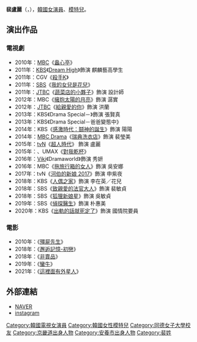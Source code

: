 {{noteTA
|G1=KO
|G2=KO TV Show
|G3=KO Movie
}}
{{藝人
|姓名 = 裴盧麗
|類型 = 女演員
|圖片 = BaeNoori2012.png
|圖片尺寸 = 
|圖片簡介 = 
|本名 =
|外文名 = 배누리
|外文 = ko
|羅馬拼音 = Bae Lu Ri
|英文名 =
|暱稱 =
|其他藝名 =
|國籍 = {{KOR}}
|出生日期 = {{birth_date_and_age|1993|2|4}}
|出生地點 = {{KOR}}[[京畿道|京畿道]][[安養市|安養市]]
|宗教信仰 = 
|語言 = [[韓語|韓語]]
|職業 = [[演員|演員]]、[[模特兒|模特兒]]
|教育程度 = [[同德女子大學|同德女子大學]]廣播娛樂系
|出道作 = 
|出道日期 = 2008年
|代表作 = 
|活躍年代 =
|唱片公司 = 
|經紀公司 = [[Keyeast|Keyeast]]<br>[[Echo_Global_Group|Echo Global Group]]
|相關團體 = 
|網站 = 
}}

'''裴盧麗'''（{{lang-ko|'''배누리'''}}，{{bd|1993年|2月4日|}}），[[韓國|韓國]][[女演員|女演員]]、[[模特兒|模特兒]]。

== 演出作品 ==
=== 電視劇 ===
*2010年：[[文化廣播_(韓國)|MBC]]《[[盎心亭_(電視劇)|盎心亭]]》
*2011年：[[韓國放送公社|KBS]]《[[Dream_High|Dream High]]》飾演 麒麟藝高學生
*2011年：CGV《[[殺手K|殺手K]]》
*2011年：[[SBS_(韓國)|SBS]]《[[我的女兒是花兒|我的女兒是花兒]]》
*2011年：[[JTBC|JTBC]]《[[蔬菜店的小夥子|蔬菜店的小夥子]]》飾演 設計師
*2012年：MBC《[[擁抱太陽的月亮|擁抱太陽的月亮]]》飾演 潺實
*2012年：[[JTBC|JTBC]]《[[給親愛的你_(韓國電視劇)|給親愛的你]]》飾演 洪蘭
*2013年：KBS《Drama Special－{{link-ko|青春期整合曲|사춘기 메들리}}》飾演 張賢真
*2013年：KBS《Drama Special－爸爸變態中》
*2014年：KBS《[[感激時代：鬪神的誕生|感激時代：鬪神的誕生]]》飾演 陽陽
*2014年：[[MBC_Plus_Media|MBC Drama]]《[[瑞典洗衣店|瑞典洗衣店]]》飾演 裴瑩美
*2015年：[[TVN|tvN]]《[[超人時代|超人時代]]》 飾演 盧麗
*2015年：{{link-ko|O`live|올'리브}}、UMAX《[[對我乾杯|對我乾杯]]》
*2016年：[[Viki|Viki]]《Dramaworld》飾演 秀妍
*2016年：MBC《[[拖旅行箱的女人|拖旅行箱的女人]]》飾演 吳安娜
*2017年：tvN《[[河伯的新娘_2017|河伯的新娘 2017]]》飾演 申紫夜
*2018年：KBS《[[人偶之家|人偶之家]]》飾演 李在英／花兒
*2018年：SBS《[[致親愛的法官大人|致親愛的法官大人]]》飾演 裴敏貞
*2018年：SBS《[[狐狸新娘星|狐狸新娘星]]》飾演 吳敏貞
*2019年：SBS《[[偵探醫生|偵探醫生]]》飾演 朴惠美
*2020年：KBS《[[出軌的話就死定了|出軌的話就死定了]]》飾演 國情院要員

=== 電影 ===
*2010年：《[[殭屍先生(韓國電影)|殭屍先生]]》
*2018年：《[[邂逅記憶-初戀|邂逅記憶-初戀]]》
*2018年：《[[非賣品|非賣品]]》
*2019年：《[[蠻牛_(電影)|蠻牛]]》
*2021年：《[[這裡面有外星人|這裡面有外星人]]》

== 外部連結 ==
*[http://people.search.naver.com/search.naver?where=nexearch&query=%EB%B0%B0%EB%88%84%EB%A6%AC&sm=tab_txc&ie=utf8&key=PeopleService&os=172960 NAVER]{{Wayback|url=http://people.search.naver.com/search.naver?where=nexearch&query=%EB%B0%B0%EB%88%84%EB%A6%AC&sm=tab_txc&ie=utf8&key=PeopleService&os=172960 |date=20140202200927 }}{{ko}}
*[https://www.instagram.com/baenul/ instagram]
{{KEYEAST}}
{{DEFAULTSORT:Bae Lu Ri}}
[[Category:韓國電視女演員|Category:韓國電視女演員]]
[[Category:韓國女性模特兒|Category:韓國女性模特兒]]
[[Category:同德女子大學校友|Category:同德女子大學校友]]
[[Category:京畿道出身人物|Category:京畿道出身人物]]
[[Category:安養市出身人物|Category:安養市出身人物]]
[[Category:裴姓|Category:裴姓]]